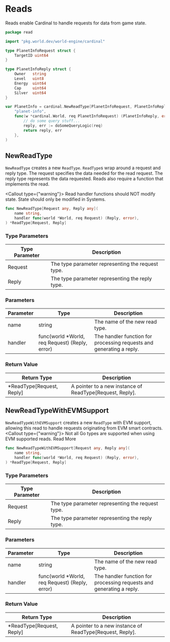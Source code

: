 


# Reads

Reads enable Cardinal to handle requests for data from game state.

```go
package read

import "pkg.world.dev/world-engine/cardinal"

type PlanetInfoRequest struct {
	TargetID uint64
}

type PlanetInfoReply struct {
	Owner   string
	Level   uint8
	Energy  uint64
	Cap     uint64
	Silver  uint64
}

var PlanetInfo = cardinal.NewReadType[PlanetInfoRequest, PlanetInfoReply](
	"planet-info",
	func(w *cardinal.World, req PlanetInfoRequest) (PlanetInfoReply, error) {
		// do some query stuff...
		reply, err := doSomeQueryLogic(req)
		return reply, err
	},
)
```

## NewReadType

`NewReadType` creates a new `ReadType`. `ReadType`s wrap around a request and reply type. The request specifies the data needed for the read request. The reply type represents the data requested. Reads also require a function that implements the read.

<Callout type={"warning"}>
    Read handler functions should NOT modify state. State should only be modified in <Link href="/Cardinal/API-Reference/Systems">Systems</Link>.
</Callout>

```go
func NewReadType[Request any, Reply any](
	name string,
	handler func(world *World, req Request) (Reply, error),
) *ReadType[Request, Reply]
```

### Type Parameters

| Type Parameter | Description                                     |
|----------------|-------------------------------------------------|
| Request        | The type parameter representing the request type. |
| Reply          | The type parameter representing the reply type.   |

### Parameters

| Parameter   | Type                                          | Description                                                                                        |
|-------------|-----------------------------------------------|----------------------------------------------------------------------------------------------------|
| name        | string                                        | The name of the new read type.                                                                    |
| handler     | func(world *World, req Request) (Reply, error) | The handler function for processing requests and generating a reply.                            |


### Return Value

| Return Type             | Description                                                             |
|-------------------------|-------------------------------------------------------------------------|
| *ReadType[Request, Reply] | A pointer to a new instance of ReadType[Request, Reply].                |


## NewReadTypeWithEVMSupport

`NewReadTypeWithEVMSupport` creates a new `ReadType` with EVM support, allowing this read to handle requests originating from EVM smart contracts.
<Callout type={"warning"}>
    Not all Go types are supported when using EVM supported reads. <Link href="/Cardinal/API-Reference/evm-support">Read More</Link>
</Callout>

```go
func NewReadTypeWithEVMSupport[Request any, Reply any](
	name string,
	handler func(world *World, req Request) (Reply, error),
) *ReadType[Request, Reply]
```

### Type Parameters

| Type Parameter | Description                                     |
|----------------|-------------------------------------------------|
| Request        | The type parameter representing the request type. |
| Reply          | The type parameter representing the reply type.   |

### Parameters

| Parameter   | Type                                          | Description                                                                                        |
|-------------|-----------------------------------------------|----------------------------------------------------------------------------------------------------|
| name        | string                                        | The name of the new read type.                                                                    |
| handler     | func(world *World, req Request) (Reply, error) | The handler function for processing requests and generating a reply.                            |


### Return Value

| Return Type             | Description                                                             |
|-------------------------|-------------------------------------------------------------------------|
| *ReadType[Request, Reply] | A pointer to a new instance of ReadType[Request, Reply].                |


